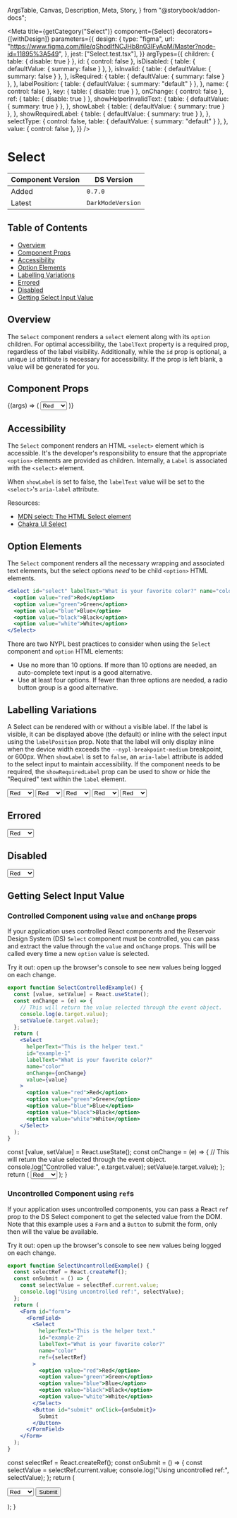   ArgsTable,
  Canvas,
  Description,
  Meta,
  Story,
} from "@storybook/addon-docs";


<Meta
  title={getCategory("Select")}
  component={Select}
  decorators={[withDesign]}
  parameters={{
    design: {
      type: "figma",
      url: "https://www.figma.com/file/qShodlfNCJHb8n03IFyApM/Master?node-id=11895%3A549",
    },
    jest: ["Select.test.tsx"],
  }}
  argTypes={{
    children: { table: { disable: true } },
    id: { control: false },
    isDisabled: {
      table: { defaultValue: { summary: false } },
    },
    isInvalid: {
      table: { defaultValue: { summary: false } },
    },
    isRequired: {
      table: { defaultValue: { summary: false } },
    },
    labelPosition: {
      table: { defaultValue: { summary: "default" } },
    },
    name: { control: false },
    key: { table: { disable: true } },
    onChange: { control: false },
    ref: { table: { disable: true } },
    showHelperInvalidText: {
      table: { defaultValue: { summary: true } },
    },
    showLabel: {
      table: { defaultValue: { summary: true } },
    },
    showRequiredLabel: {
      table: { defaultValue: { summary: true } },
    },
    selectType: {
      control: false,
      table: { defaultValue: { summary: "default" } },
    },
    value: { control: false },
  }}
/>

# Select

| Component Version | DS Version        |
| ----------------- | ----------------- |
| Added             | `0.7.0`           |
| Latest            | `DarkModeVersion` |

## Table of Contents

- [Overview](#overview)
- [Component Props](#component-props)
- [Accessibility](#accessibility)
- [Option Elements](#option-elements)
- [Labelling Variations](#labelling-variations)
- [Errored](#errored)
- [Disabled](#disabled)
- [Getting Select Input Value](#getting-select-input-value)

## Overview

<Description of={Select} />

The `Select` component renders a `select` element along with its `option`
children. For optimal accessibility, the `labelText` property is a required
prop, regardless of the label visibility. Additionally, while the `id` prop is
optional, a unique `id` attribute is necessary for accessibility. If the prop
is left blank, a value will be generated for you.

## Component Props

<Canvas withToolbar>
  <Story
    name="Select with Controls"
    args={{
      className: undefined,
      helperText: "This is the helper text.",
      id: "select-id",
      invalidText: "This is the error text :(",
      isDisabled: false,
      isInvalid: false,
      isRequired: false,
      labelPosition: "default",
      labelText: "What is your favorite color?",
      name: "color",
      onChange: undefined,
      showHelperInvalidText: undefined,
      showLabel: true,
      showRequiredLabel: true,
      selectType: "default",
      value: undefined,
    }}
  >
    {(args) => (
      <Select {...args}>
        <option value="red">Red</option>
        <option value="green">Green</option>
        <option value="blue">Blue</option>
        <option value="black">Black</option>
        <option value="white">White</option>
      </Select>
    )}
  </Story>
</Canvas>

<ArgsTable story="Select with Controls" />

## Accessibility

The `Select` component renders an HTML `<select>` element which is accessible.
It's the developer's responsibility to ensure that the appropriate `<option>`
elements are provided as children. Internally, a `Label` is associated with the
`<select>` element.

When `showLabel` is set to false, the `labelText` value will be set to the
`<select>`'s `aria-label` attribute.

Resources:

- [MDN select: The HTML Select element](https://developer.mozilla.org/en-US/docs/Web/HTML/Element/select)
- [Chakra UI Select](https://chakra-ui.com/docs/components/form/select)

## Option Elements

The `Select` component renders all the necessary wrapping and associated text
elements, but the select options _need_ to be child `<option>` HTML elements.

```jsx
<Select id="select" labelText="What is your favorite color?" name="color">
  <option value="red">Red</option>
  <option value="green">Green</option>
  <option value="blue">Blue</option>
  <option value="black">Black</option>
  <option value="white">White</option>
</Select>
```

There are two NYPL best practices to consider when using the `Select` component
and `option` HTML elements:

- Use no more than 10 options. If more than 10 options are needed, an
  auto-complete text input is a good alternative.
- Use at least four options. If fewer than three options are needed, a radio
  button group is a good alternative.

## Labelling Variations

A Select can be rendered with or without a visible label. If the label is visible,
it can be displayed above (the default) or inline with the select input using the
`labelPosition` prop. Note that the label will only display inline when the device
width exceeds the `--nypl-breakpoint-medium` breakpoint, or 600px. When `showLabel`
is set to `false`, an `aria-label` attribute is added to the select input to maintain
accessibility. If the component needs to be required, the `showRequiredLabel` prop
can be used to show or hide the "Required" text within the `label` element.

<Canvas>
  <Story name="Labelling Variations">
    <VStack align="stretch" spacing={8}>
      <Select
        helperText="Display the label"
        id="label-example1"
        labelText="What is your favorite color?"
        name="color"
      >
        <option value="red">Red</option>
        <option value="green">Green</option>
        <option value="blue">Blue</option>
        <option value="black">Black</option>
        <option value="white">White</option>
      </Select>
      <Select
        helperText="Do not display the label"
        id="label-example2"
        labelText="What is your favorite color?"
        name="color"
        showLabel={false}
      >
        <option value="red">Red</option>
        <option value="green">Green</option>
        <option value="blue">Blue</option>
        <option value="black">Black</option>
        <option value="white">White</option>
      </Select>
      <Select
        helperText="Display the Required text"
        id="label-example3"
        isRequired
        labelText="What is your favorite color?"
        name="color"
      >
        <option value="red">Red</option>
        <option value="green">Green</option>
        <option value="blue">Blue</option>
        <option value="black">Black</option>
        <option value="white">White</option>
      </Select>
      <Select
        helperText="Do not display the Required text"
        id="label-example4"
        isRequired
        labelText="What is your favorite color?"
        name="color"
        showRequiredLabel={false}
      >
        <option value="red">Red</option>
        <option value="green">Green</option>
        <option value="blue">Blue</option>
        <option value="black">Black</option>
        <option value="white">White</option>
      </Select>
      <Select
        helperText="Display the label inline"
        id="label-example5"
        isRequired
        labelText="What is your favorite color?"
        name="color"
        labelPosition="inline"
      >
        <option value="red">Red</option>
        <option value="green">Green</option>
        <option value="blue">Blue</option>
        <option value="black">Black</option>
        <option value="white">White</option>
      </Select>
    </VStack>
  </Story>
</Canvas>

## Errored

<Canvas>
  <DSProvider>
    <Select
      helperText="This is the helper text."
      id="errored"
      invalidText="This is the error text :("
      isInvalid
      labelText="What is your favorite color?"
      name="color"
    >
      <option value="red">Red</option>
      <option value="green">Green</option>
      <option value="blue">Blue</option>
      <option value="black">Black</option>
      <option value="white">White</option>
    </Select>
  </DSProvider>
</Canvas>

## Disabled

<Canvas>
  <DSProvider>
    <Select
      helperText="This is the helper text."
      id="disabled"
      invalidText="This is the error text :("
      isDisabled
      labelText="What is your favorite color?"
      name="color"
    >
      <option value="red">Red</option>
      <option value="green">Green</option>
      <option value="blue">Blue</option>
      <option value="black">Black</option>
      <option value="white">White</option>
    </Select>
  </DSProvider>
</Canvas>

## Getting Select Input Value

### Controlled Component using `value` and `onChange` props

If your application uses controlled React components and the Reservoir Design
System (DS) `Select` component must be controlled, you can pass and extract the
value through the `value` and `onChange` props. This will be called every time
a new `option` value is selected.

Try it out: open up the browser's console to see new values being logged on
each change.

```jsx
export function SelectControlledExample() {
  const [value, setValue] = React.useState();
  const onChange = (e) => {
    // This will return the value selected through the event object.
    console.log(e.target.value);
    setValue(e.target.value);
  };
  return (
    <Select
      helperText="This is the helper text."
      id="example-1"
      labelText="What is your favorite color?"
      name="color"
      onChange={onChange}
      value={value}
    >
      <option value="red">Red</option>
      <option value="green">Green</option>
      <option value="blue">Blue</option>
      <option value="black">Black</option>
      <option value="white">White</option>
    </Select>
  );
}
```

  const [value, setValue] = React.useState();
  const onChange = (e) => {
    // This will return the value selected through the event object.
    console.log("Controlled value:", e.target.value);
    setValue(e.target.value);
  };
  return (
    <Select
      helperText="This is the helper text."
      id="example-1"
      labelText="What is your favorite color?"
      name="color"
      onChange={onChange}
      value={value}
    >
      <option value="red">Red</option>
      <option value="green">Green</option>
      <option value="blue">Blue</option>
      <option value="black">Black</option>
      <option value="white">White</option>
    </Select>
  );
}

<Canvas>
  <DSProvider>
    <SelectControlledExample />
  </DSProvider>
</Canvas>

### Uncontrolled Component using `ref`s

If your application uses uncontrolled components, you can pass a React `ref`
prop to the DS Select component to get the selected value from the DOM. Note
that this example uses a `Form` and a `Button` to submit the form, only then
will the value be available.

Try it out: open up the browser's console to see new values being logged on
each change.

```jsx
export function SelectUncontrolledExample() {
  const selectRef = React.createRef();
  const onSubmit = () => {
    const selectValue = selectRef.current.value;
    console.log("Using uncontrolled ref:", selectValue);
  };
  return (
    <Form id="form">
      <FormField>
        <Select
          helperText="This is the helper text."
          id="example-2"
          labelText="What is your favorite color?"
          name="color"
          ref={selectRef}
        >
          <option value="red">Red</option>
          <option value="green">Green</option>
          <option value="blue">Blue</option>
          <option value="black">Black</option>
          <option value="white">White</option>
        </Select>
        <Button id="submit" onClick={onSubmit}>
          Submit
        </Button>
      </FormField>
    </Form>
  );
}
```

  const selectRef = React.createRef();
  const onSubmit = () => {
    const selectValue = selectRef.current.value;
    console.log("Using uncontrolled ref:", selectValue);
  };
  return (
    <Form id="form">
      <FormField>
        <Select
          helperText="This is the helper text."
          id="example-2"
          labelText="What is your favorite color?"
          name="color"
          ref={selectRef}
        >
          <option value="red">Red</option>
          <option value="green">Green</option>
          <option value="blue">Blue</option>
          <option value="black">Black</option>
          <option value="white">White</option>
        </Select>
        <Button id="submit" onClick={onSubmit}>
          Submit
        </Button>
      </FormField>
    </Form>
  );
}

<Canvas>
  <DSProvider>
    <SelectUncontrolledExample />
  </DSProvider>
</Canvas>
